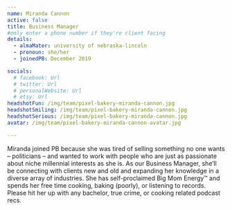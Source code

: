 ```yaml
---
name: Miranda Cannon
active: false
title: Business Manager
#only enter a phone number if they're client facing
details:
  - almaMater: university of nebraska-lincoln
  - pronoun: she/her
  - joinedPB: December 2019

socials:
  # facebook: Url
  # twitter: Url
  # personalWebsite: Url
  # etsy: Url
headshotFun: /img/team/pixel-bakery-miranda-cannon.jpg
headshotSmiling: /img/team/pixel-bakery-miranda-cannon.jpg
headshotSerious: /img/team/pixel-bakery-miranda-cannon.jpg
avatar: /img/team/pixel-bakery-miranda-cannon-avatar.jpg

---
```


Miranda joined PB because she was tired of selling something no one wants – politicians – and wanted to work with people who are just as passionate about niche millennial interests as she is. As our Business Manager, she’ll be connecting with clients new and old and expanding her knowledge in a diverse array of industries. She has self-proclaimed Big Mom Energy™ and spends her free time cooking, baking (poorly), or listening to records. Please hit her up with any bachelor, true crime, or cooking related podcast recs.